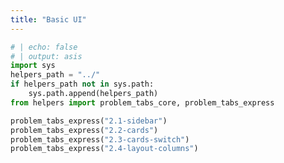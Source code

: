 ---
title: "Basic UI"
---

```{python}
# | echo: false
# | output: asis
import sys
helpers_path = "../"
if helpers_path not in sys.path:
    sys.path.append(helpers_path)
from helpers import problem_tabs_core, problem_tabs_express

problem_tabs_express("2.1-sidebar")
problem_tabs_express("2.2-cards")
problem_tabs_express("2.3-cards-switch")
problem_tabs_express("2.4-layout-columns")
```